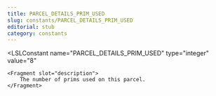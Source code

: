 ```yaml
---
title: PARCEL_DETAILS_PRIM_USED
slug: constants/PARCEL_DETAILS_PRIM_USED
editorial: stub
category: constants
---
```


<LSLConstant
	name="PARCEL_DETAILS_PRIM_USED"
	type="integer"
	value="8"
>
	<Fragment slot="description">
		The number of prims used on this parcel.
	</Fragment>
</LSLConstant>
